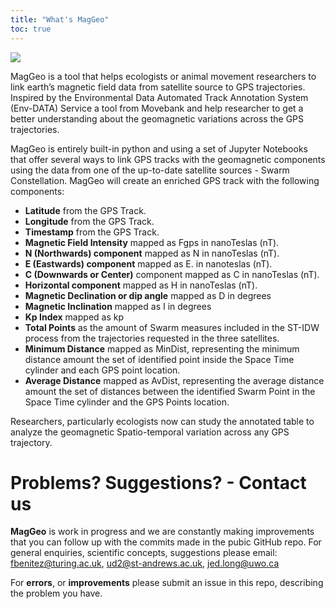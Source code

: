```yaml
---
title: "What's MagGeo"
toc: true
---
```


<img src="/images/GitHubImage2.png">

MagGeo is a tool that helps ecologists or animal movement researchers to link  earth's magnetic field data from satellite source to GPS trajectories. Inspired by the Environmental Data Automated Track Annotation System (Env-DATA) Service a tool from Movebank and help researcher to get a better understanding about the geomagnetic variations across the GPS trajectories.

MagGeo is entirely built-in python and using a set of Jupyter Notebooks that offer several ways to link GPS tracks with the geomagnetic components using the data from one of the up-to-date satellite sources - Swarm Constellation. MagGeo will create an enriched GPS track with the following components:

- **Latitude** from the GPS Track.
- **Longitude** from the GPS Track.
- **Timestamp** from the GPS Track.
- **Magnetic Field Intensity** mapped as Fgps in nanoTeslas (nT).
- **N (Northwards) component** mapped as N in nanoTeslas (nT).
- **E (Eastwards) component** mapped as E. in nanoteslas (nT).
- **C (Downwards or Center)** component mapped as C in nanoTeslas (nT).
- **Horizontal component** mapped as H in nanoTeslas (nT).
- **Magnetic Declination or dip angle** mapped as D in degrees
- **Magnetic Inclination** mapped as I in degrees
- **Kp Index** mapped as kp
- **Total Points** as the amount of Swarm measures included in the ST-IDW process from the trajectories requested in the three satellites.
- **Minimum Distance** mapped as MinDist, representing the minimum distance amount the set of identified point inside the Space Time cylinder and each GPS point location.
- **Average Distance** mapped as AvDist, representing the average distance amount the set of distances between the identified Swarm Point in the Space Time cylinder and the GPS Points location.

Researchers, particularly ecologists now can study the annotated table to analyze the geomagnetic Spatio-temporal variation across any GPS trajectory.

# Problems? Suggestions? - Contact us

**MagGeo** is work in progress and we are constantly making improvements that you can follow up with the commits made in the pubic GitHub repo. For general enquiries, scientific concepts, suggestions please email: [fbenitez@turing.ac.uk](mailto:fbenitez@turing.ac.uk), [ud2@st-andrews.ac.uk](mailto:ud2@st-andrews.ac.uk), [jed.long@uwo.ca](mailto:jed.long@uwo.ca)

For **errors**, or **improvements** please submit an issue in this repo, describing the problem you have.
